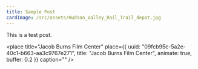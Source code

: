 ```yaml
---
title: Sample Post
cardImage: /src/assets/Hudson_Valley_Rail_Trail_depot.jpg
---
```


This is a test post.

<place
  title="Jacob Burns Film Center"
  place={{
    uuid: "09fcb95c-5a2e-40c1-b663-aa3c9767e271",
    title: "Jacob Burns Film Center",
    animate: true,
    buffer: 0.2
  }}
  caption=""
/>
